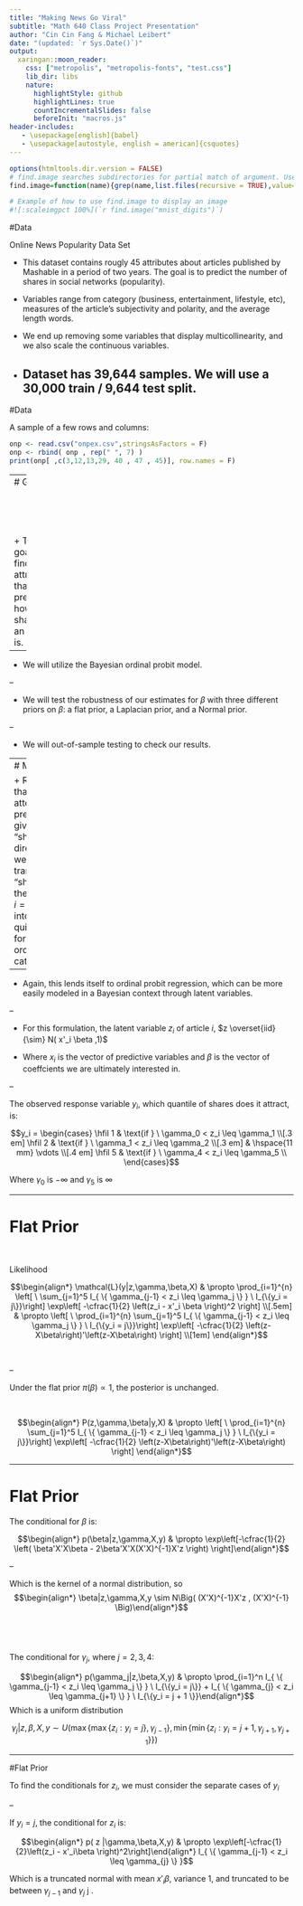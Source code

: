 ```yaml
---
title: "Making News Go Viral"
subtitle: "Math 640 Class Project Presentation"
author: "Cin Cin Fang & Michael Leibert"
date: "(updated: `r Sys.Date()`)"
output:
  xaringan::moon_reader:
    css: ["metropolis", "metropolis-fonts", "test.css"]
    lib_dir: libs
    nature:
      highlightStyle: github
      highlightLines: true
      countIncrementalSlides: false
      beforeInit: "macros.js"
header-includes:
   - \usepackage[english]{babel}
   - \usepackage[autostyle, english = american]{csquotes}
---
```


```r
options(htmltools.dir.version = FALSE)
# find.image searches subdirectories for partial match of argument. Useful when some images are dynamically generated
find.image=function(name){grep(name,list.files(recursive = TRUE),value=TRUE)}

# Example of how to use find.image to display an image
#![:scaleimgpct 100%](`r find.image("mnist_digits")`)

```

#Data


Online News Popularity Data Set 

 + This dataset contains rougly 45 attributes about articles published by Mashable in a period of two years. The goal is to predict the number of shares in social networks (popularity).
 
 + Variables range from category (business, entertainment, lifestyle, etc), measures of the article's subjectivity and polarity, and the average length words.
 
 + We end up removing some variables that display multicollinearity, and we also scale the continuous variables.

 + Dataset has 39,644 samples. We will use a 30,000 train / 9,644 test split.
---

#Data


A sample of a few rows and columns:

```r
onp <- read.csv("onpex.csv",stringsAsFactors = F)
onp <- rbind( onp , rep(" ", 7) )
print(onp[ ,c(3,12,13,29, 40 , 47 , 45)], row.names = F)
```



---
# Goals


<br>

<br>

<br>


 + The goal is to find the attributes that can predict how sharable an article is.


--


 + We will utilize the Bayesian ordinal probit model.


--

 + We will test the robustness of our estimates for $\beta$ with three different priors on $\beta$: a flat prior, a Laplacian prior, and a Normal prior.

--

 + We will out-of-sample testing to check our results.


---
# Methods

 + Rather than attempt to predict the given "shares" directly, we instead translate "shares" of the articles $i = 1,...,n$ into quintiles to form ordinal categories.

--

 + Again, this lends itself to ordinal probit regression, which can be more easily modeled in a Bayesian context through latent variables.



--

 + For this formulation, the latent variable $z_i$ of article $i$, $z \overset{iid}{\sim} N( x'_i \beta ,1)$

 + Where $x_i$ is the vector of predictive variables and $\beta$ is the vector of coeffcients we are ultimately interested in.
 
--

The observed response variable $y_i$, which quantile of shares does it attract, is:


$$y_i = \begin{cases} \hfil 1 &  \text{if  } \  \gamma_0 < z_i \leq \gamma_1 \\[.3 em] \hfil 2  & \text{if  } \ \gamma_1 < z_i \leq \gamma_2 \\[.3 em] & \hspace{11 mm} \vdots \\[.4 em] \hfil 5  & \text{if  } \ \gamma_4 < z_i \leq \gamma_5 \\ \end{cases}$$


Where $\gamma_0$ is $-\infty$ and $\gamma_5$ is $\infty$

---

# Flat Prior

<br>

Likelihood



$$\begin{align*} \mathcal{L}(y|z,\gamma,\beta,X) & \propto \prod_{i=1}^{n} \left[ \ \sum_{j=1}^5 I_{ \{ \gamma_{j-1} < z_i \leq \gamma_j \} }  \ I_{\{y_i = j\}}\right] \exp\left[ -\cfrac{1}{2} \left(z_i - x'_i \beta \right)^2 \right] \\[.5em] & \propto  \left[ \ \prod_{i=1}^{n} \sum_{j=1}^5 I_{ \{ \gamma_{j-1} < z_i \leq \gamma_j \} }  \ I_{\{y_i = j\}}\right] \exp\left[ -\cfrac{1}{2} \left(z-X\beta\right)'\left(z-X\beta\right) \right] \\[1em] \end{align*}$$


<br>

--

Under the flat prior $\pi(\beta)\propto 1$, the posterior is unchanged.  

<br>

$$\begin{align*} P(z,\gamma,\beta|y,X) &  \propto  \left[ \ \prod_{i=1}^{n} \sum_{j=1}^5 I_{ \{ \gamma_{j-1} < z_i \leq \gamma_j \} }  \ I_{\{y_i = j\}}\right] \exp\left[ -\cfrac{1}{2} \left(z-X\beta\right)'\left(z-X\beta\right) \right] \end{align*}$$ 


---

# Flat Prior

The conditional for $\beta$ is:

$$\begin{align*} p(\beta|z,\gamma,X,y) & \propto \exp\left[-\cfrac{1}{2} \left( \beta'X'X\beta - 2\beta'X'X(X'X)^{-1}X'z \right) \right]\end{align*}$$

--

Which is the kernel of a normal distribution, so $$\begin{align*} \beta|z,\gamma,X,y \sim N\Big( (X'X)^{-1}X'z , (X'X)^{-1}  \Big)\end{align*}$$

<br>
--

The conditional for $\gamma_j$, where $j=2,3,4$:

$$\begin{align*} p(\gamma_j|z,\beta,X,y) & \propto \prod_{i=1}^n I_{ \{ \gamma_{j-1} < z_i \leq \gamma_j \} }  \ I_{\{y_i = j\}} + I_{ \{ \gamma_{j} < z_i \leq \gamma_{j+1} \} }  \ I_{\{y_i = j + 1 \}}\end{align*}$$
Which is a uniform distribution

$$\gamma_j|z,\beta,X,y \sim U\Big(\max\{\max\{z_i: y_i = j\}, \gamma_{j-1} \}, \min\{\min\{ z_i:y_i = j+1, \gamma_{j+1},\gamma_{j+1}\}\}\Big)$$


---

#Flat Prior



To find the conditionals for $z_i$, we must consider the separate cases of $y_i$

--

If $y_i = j$, the conditional for $z_i$ is:


$$\begin{align*} p( z |\gamma,\beta,X,y) & \propto  \exp\left[-\cfrac{1}{2}\left(z_i - x'_i\beta \right)^2\right]\end{align*}  I_{ \{ \gamma_{j-1} < z_i \leq \gamma_{j} \} }$$


Which is a truncated normal with mean $x'_i\beta$, variance 1, and truncated to be between $\gamma_{j-1}$ and $\gamma_j$
j .









